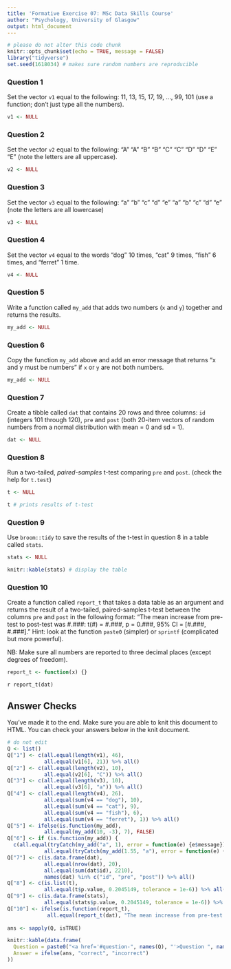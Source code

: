```yaml
---
title: 'Formative Exercise 07: MSc Data Skills Course'
author: "Psychology, University of Glasgow"
output: html_document
---
```


```r
# please do not alter this code chunk
knitr::opts_chunk$set(echo = TRUE, message = FALSE)
library("tidyverse")
set.seed(1618034) # makes sure random numbers are reproducible
```

### Question 1

Set the vector `v1` equal to the following: 11, 13, 15, 17, 19, ..., 99, 101 (use a function; don't just type all the numbers).

```r

v1 <- NULL

```

### Question 2

Set the vector `v2` equal to the following: "A" "A" "B" "B" "C" "C" "D" "D" "E" "E" (note the letters are all uppercase).

```r

v2 <- NULL

```

### Question 3

Set the vector `v3` equal to the following: "a" "b" "c" "d" "e" "a" "b" "c" "d" "e" (note the letters are all lowercase)

```r

v3 <- NULL

```

### Question 4

Set the vector `v4` equal to the words "dog" 10 times, "cat" 9 times, "fish" 6 times, and "ferret" 1 time. 

```r

v4 <- NULL

```

### Question 5

Write a function called `my_add` that adds two numbers (`x` and `y`) together and returns the results.

```r
my_add <- NULL
```

### Question 6

Copy the function `my_add` above and add an error message that returns "x and y must be numbers" if `x` or `y` are not both numbers.

```r
my_add <- NULL
```

### Question 7

Create a tibble called `dat` that contains 20 rows and three columns: `id` (integers 101 through 120), `pre` and `post` (both 20-item vectors of random numbers from a normal distribution with mean = 0 and sd = 1).

```r

dat <- NULL

```

### Question 8

Run a two-tailed, *paired-samples* t-test comparing `pre` and `post`. (check the help for `t.test`)

```r

t <- NULL

t # prints results of t-test

```

### Question 9

Use `broom::tidy` to save the results of the t-test in question 8 in a table called `stats`.

```r
stats <- NULL

knitr::kable(stats) # display the table
```

### Question 10

Create a function called `report_t` that takes a data table as an argument and returns the result of a two-tailed, paired-samples t-test between the columns `pre` and `post` in the following format: "The mean increase from pre-test to post-test was #.###: t(#) = #.###, p = 0.###, 95% CI = [#.###, #.###]." Hint: look at the function `paste0` (simpler) or `sprintf` (complicated but more powerful).

NB: Make sure all numbers are reported to three decimal places (except degrees of freedom).

```r

report_t <- function(x) {}

```

`r report_t(dat)`

## Answer Checks

You've made it to the end. Make sure you are able to knit this document to HTML. You can check your answers below in the knit document.

```r
# do not edit
Q <- list()
Q["1"] <- c(all.equal(length(v1), 46),
            all.equal(v1[6], 21)) %>% all()
Q["2"] <- c(all.equal(length(v2), 10),
            all.equal(v2[6], "C")) %>% all()
Q["3"] <- c(all.equal(length(v3), 10),
            all.equal(v3[6], "a")) %>% all()
Q["4"] <- c(all.equal(length(v4), 26),
            all.equal(sum(v4 == "dog"), 10),
            all.equal(sum(v4 == "cat"), 9),
            all.equal(sum(v4 == "fish"), 6),
            all.equal(sum(v4 == "ferret"), 1)) %>% all()
Q["5"] <- ifelse(is.function(my_add),
            all.equal(my_add(10, -3), 7), FALSE)
Q["6"] <- if (is.function(my_add)) {
  c(all.equal(tryCatch(my_add("a", 1), error = function(e) {e$message}),"x and y must be numbers"), 
            all.equal(tryCatch(my_add(1.55, "a"), error = function(e) {e$message}), "x and y must be numbers")) } else { FALSE } %>% all()
Q["7"] <- c(is.data.frame(dat),
            all.equal(nrow(dat), 20),
            all.equal(sum(dat$id), 2210),
            names(dat) %in% c("id", "pre", "post")) %>% all()
Q["8"] <- c(is.list(t),
            all.equal(t$p.value, 0.2045149, tolerance = 1e-6)) %>% all()
Q["9"] <- c(is.data.frame(stats),
            all.equal(stats$p.value, 0.2045149, tolerance = 1e-6)) %>% all()
Q["10"] <- ifelse(is.function(report_t),
             all.equal(report_t(dat), "The mean increase from pre-test to post-test was 0.415: t(19) = 1.314, p = 0.205, 95% CI = [-0.246, 1.076]."), FALSE)
  
ans <- sapply(Q, isTRUE)

knitr::kable(data.frame(
  Question = paste0("<a href='#question-", names(Q), "'>Question ", names(Q), "</a>"),
  Answer = ifelse(ans, "correct", "incorrect")
))
```

